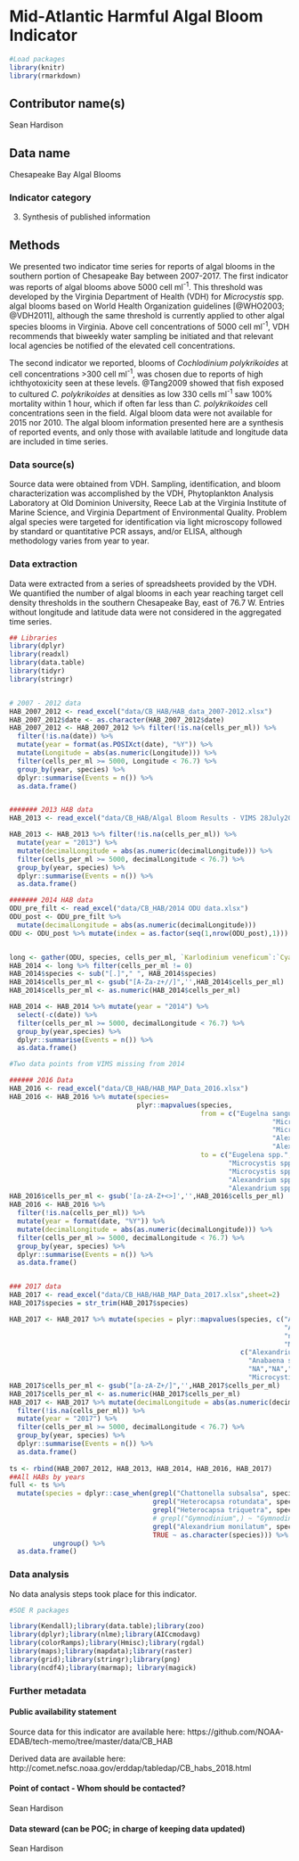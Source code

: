 # Mid-Atlantic Harmful Algal Bloom Indicator

```r

#Load packages
library(knitr)
library(rmarkdown)

```

<!--The purpose of this form is to provide the methods used to collect, process, and analyze derived data prior to data submission for all EDAB reports. This information will be compiled into the State of the Ecosystem Tech Memo, AND be used to meet metadata requirements put forth by the Public Access to Research Results (PARR) directive. 

For the tech memo, we will be documenting the methods behind each indicator to the level of a peer-reviewed document.
-->

## Contributor name(s)
Sean Hardison

## Data name
Chesapeake Bay Algal Blooms

### Indicator category
<!-- 1. Database pull -->
<!-- 2. Database pull with analysis -->
3. Synthesis of published information
<!-- 4. Extensive analysis, not yet published -->
<!-- 5. Published methods -->

## Methods
We presented two indicator time series for reports of algal blooms in the southern portion of Chesapeake Bay between 2007-2017. The first indicator was reports of algal blooms above 5000 cell ml^-1^. This threshold was developed by the Virginia Department of Health (VDH) for *Microcystis* spp. algal blooms based on World Health Organization guidelines [@WHO2003; @VDH2011], although the same threshold is currently applied to other algal species blooms in Virginia. Above cell concentrations of 5000 cell ml^-1^, VDH recommends that biweekly water sampling be initiated and that relevant local agencies be notified of the elevated cell concentrations.

The second indicator we reported, blooms of *Cochlodinium polykrikoides* at cell concentrations >300 cell ml^-1^, was chosen due to reports of high ichthyotoxicity seen at these levels. @Tang2009 showed that fish exposed to cultured *C. polykrikoides* at densities as low 330 cells ml^-1^ saw 100% mortality within 1 hour, which if often far less than *C. polykrikoides* cell concentrations seen in the field. Algal bloom data were not available for 2015 nor 2010. The algal bloom information presented here are a synthesis of reported events, and only those with available latitude and longitude data are included in time series.

### Data source(s)
<!--Please provide a text description of data sources, inlcuding primary collection methods. What equipment was used to turn signal to data? From which vessel were data collected and how? What quality control procedures were employed, if any?--> 

Source data were obtained from VDH. Sampling, identification, and bloom characterization was accomplished by the VDH, Phytoplankton Analysis Laboratory at Old Dominion University, Reece Lab at the Virginia Institute of Marine Science, and Virginia Department of Environmental Quality. Problem algal species were targeted for identification via light microscopy followed by standard or quantitative PCR assays, and/or ELISA, although methodology varies from year to year.

### Data extraction
<!--Text overview description of extraction methods. What information was extracted and how was it aggregated? Can point to other indicator extraction methods if the same.-->

Data were extracted from a series of spreadsheets provided by the VDH. We quantified the number of algal blooms in each year reaching target cell density thresholds in the southern Chesapeake Bay, east of 76.7 W. Entries without longitude and latitude data were not considered in the aggregated time series.   

<!--Write SQL query here
```sql
SELECT * FROM...
```
--> 
```r

## Libraries
library(dplyr)
library(readxl)
library(data.table)
library(tidyr)
library(stringr)


# 2007 - 2012 data
HAB_2007_2012 <- read_excel("data/CB_HAB/HAB_data_2007-2012.xlsx")
HAB_2007_2012$date <- as.character(HAB_2007_2012$date)
HAB_2007_2012 <- HAB_2007_2012 %>% filter(!is.na(cells_per_ml)) %>%
  filter(!is.na(date)) %>%
  mutate(year = format(as.POSIXct(date), "%Y")) %>% 
  mutate(Longitude = abs(as.numeric(Longitude))) %>%
  filter(cells_per_ml >= 5000, Longitude < 76.7) %>%
  group_by(year, species) %>%
  dplyr::summarise(Events = n()) %>%
  as.data.frame()


####### 2013 HAB data 
HAB_2013 <- read_excel("data/CB_HAB/Algal Bloom Results - VIMS 28July2013_KSR.xlsx",skip = 6)

HAB_2013 <- HAB_2013 %>% filter(!is.na(cells_per_ml)) %>%
  mutate(year = "2013") %>%
  mutate(decimalLongitude = abs(as.numeric(decimalLongitude))) %>%
  filter(cells_per_ml >= 5000, decimalLongitude < 76.7) %>%
  group_by(year, species) %>%
  dplyr::summarise(Events = n()) %>%
  as.data.frame()

####### 2014 HAB data
ODU_pre_filt <- read_excel("data/CB_HAB/2014 ODU data.xlsx")
ODU_post <- ODU_pre_filt %>% 
  mutate(decimalLongitude = abs(as.numeric(decimalLongitude)))
ODU <- ODU_post %>% mutate(index = as.factor(seq(1,nrow(ODU_post),1)))


long <- gather(ODU, species, cells_per_ml, `Karlodinium veneficum`:`Cyanobacteria bloom`, factor_key = TRUE)
HAB_2014 <- long %>% filter(cells_per_ml != 0)
HAB_2014$species <- sub("[.]"," ", HAB_2014$species)
HAB_2014$cells_per_ml <- gsub("[A-Za-z+//]",'',HAB_2014$cells_per_ml)
HAB_2014$cells_per_ml <- as.numeric(HAB_2014$cells_per_ml)

HAB_2014 <- HAB_2014 %>% mutate(year = "2014") %>%
  select(-c(date)) %>%
  filter(cells_per_ml >= 5000, decimalLongitude < 76.7) %>%
  group_by(year,species) %>%
  dplyr::summarise(Events = n()) %>%
  as.data.frame()

#Two data points from VIMS missing from 2014

###### 2016 Data
HAB_2016 <- read_excel("data/CB_HAB/HAB_MAP_Data_2016.xlsx")
HAB_2016 <- HAB_2016 %>% mutate(species= 
                                plyr::mapvalues(species, 
                                                from = c("Eugelna sanguinea",
                                                                  "Microcystin aeruginosa",
                                                                  "Microcystis aeruginosa",
                                                                  "Alexandrium monilatum-likely",
                                                                  "Alexandrium monilatum"),
                                                to = c("Eugelena spp.", 
                                                       "Microcystis spp.",
                                                       "Microcystis spp.",
                                                       "Alexandrium spp.",
                                                       "Alexandrium spp.")))
HAB_2016$cells_per_ml <- gsub('[a-zA-Z+<>]','',HAB_2016$cells_per_ml)
HAB_2016 <- HAB_2016 %>%
  filter(!is.na(cells_per_ml)) %>%
  mutate(year = format(date, "%Y")) %>%
  mutate(decimalLongitude = abs(as.numeric(decimalLongitude))) %>%
  filter(cells_per_ml >= 5000, decimalLongitude < 76.7) %>%
  group_by(year, species) %>%
  dplyr::summarise(Events = n()) %>%
  as.data.frame()


### 2017 data
HAB_2017 <- read_excel("data/CB_HAB/HAB_MAP_Data_2017.xlsx",sheet=2)
HAB_2017$species = str_trim(HAB_2017$species)

HAB_2017 <- HAB_2017 %>% mutate(species = plyr::mapvalues(species, c("A. monilatum","Anabaena sp",
                                                                     "Anabaena sp.","Anabaena spp",
                                                                     "none","NO HABs","C. polykrikoides",
                                                                     "Microcystis aeurignosa","Cylindrospermopsis sp"),
                                                          c("Alexandrium monilatum", "Anabaena spp.",
                                                            "Anabaena spp.","Anabaena spp.",
                                                            "NA","NA","Cochlodinium polykrikoides",
                                                            "Microcystis aeruginosa","Cylindrospermopsis sp.")))
HAB_2017$cells_per_ml <- gsub("[a-zA-Z+/]",'',HAB_2017$cells_per_ml)
HAB_2017$cells_per_ml <- as.numeric(HAB_2017$cells_per_ml)
HAB_2017 <- HAB_2017 %>% mutate(decimalLongitude = abs(as.numeric(decimalLongitude))) %>%
  filter(!is.na(cells_per_ml)) %>%
  mutate(year = "2017") %>%
  filter(cells_per_ml >= 5000, decimalLongitude < 76.7) %>%
  group_by(year, species) %>%
  dplyr::summarise(Events = n()) %>%
  as.data.frame()
  
ts <- rbind(HAB_2007_2012, HAB_2013, HAB_2014, HAB_2016, HAB_2017)
##All HABs by years
full <- ts %>%
  mutate(species = dplyr::case_when(grepl("Chattonella subsalsa", species) ~ "Chattonella spp.",
                                    grepl("Heterocapsa rotundata", species) ~ "Heterocapsa spp.",
                                    grepl("Heterocapsa triquetra", species) ~"Heterocapsa spp.", 
                                    # grepl("Gymnodinium",) ~ "Gymnodinium spp.",
                                    grepl("Alexandrium monilatum", species) ~ "Alexandrium spp.",
                                    TRUE ~ as.character(species))) %>% 
           ungroup() %>% 
  as.data.frame()
```


### Data analysis
<!--Text description of analysis methods, similar in structure and detail to a peer-reviewed paper methods section-->

No data analysis steps took place for this indicator.

<!--What packages or libraries did you use in your work flow?-->
```r

#SOE R packages

library(Kendall);library(data.table);library(zoo)
library(dplyr);library(nlme);library(AICcmodavg)
library(colorRamps);library(Hmisc);library(rgdal)
library(maps);library(mapdata);library(raster)
library(grid);library(stringr);library(png)
library(ncdf4);library(marmap); library(magick)

```

<!--Include accompanying R code, pseudocode, flow of scripts, and/or link to location of code used in analyses.-->

### Further metadata

#### Public availability statement
Source data for this indicator are available here:
https://github.com/NOAA-EDAB/tech-memo/tree/master/data/CB_HAB

Derived data are available here:
http://comet.nefsc.noaa.gov/erddap/tabledap/CB_habs_2018.html

#### Point of contact - Whom should be contacted?
Sean Hardison

#### Data steward (can be POC; in charge of keeping data updated)
Sean Hardison

<!--List references here-->
